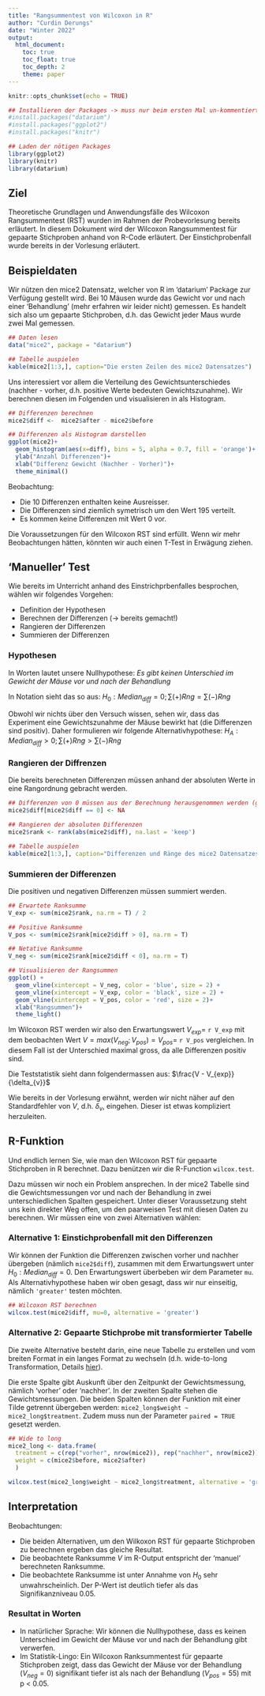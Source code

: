 ```yaml
---
title: "Rangsummentest von Wilcoxon in R"
author: "Curdin Derungs"
date: "Winter 2022"
output:
  html_document:
    toc: true
    toc_float: true
    toc_depth: 2
    theme: paper
---
```


```r
knitr::opts_chunk$set(echo = TRUE)

## Installieren der Packages -> muss nur beim ersten Mal un-kommentiert und ausgeführt werden
#install.packages("datarium")
#install.packages("ggplot2")
#install.packages("knitr")

## Laden der nötigen Packages
library(ggplot2)
library(knitr)
library(datarium)
```

## Ziel
Theoretische Grundlagen und Anwendungsfälle des Wilcoxon Rangsummentest (RST) wurden im Rahmen der Probevorlesung bereits erläutert. In diesem Dokument wird der Wilcoxon Rangsummentest für gepaarte Stichproben anhand von R-Code erläutert. Der Einstichprobenfall wurde bereits in der Vorlesung erläutert.

## Beispieldaten
Wir nützen den mice2 Datensatz, welcher von R im 'datarium' Package zur Verfügung gestellt wird. Bei 10 Mäusen wurde das Gewicht vor und nach einer 'Behandlung' (mehr erfahren wir leider nicht) gemessen. Es handelt sich also um gepaarte Stichproben, d.h. das Gewicht jeder Maus wurde zwei Mal gemessen.

```r
## Daten lesen
data("mice2", package = "datarium")

## Tabelle auspielen
kable(mice2[1:3,], caption="Die ersten Zeilen des mice2 Datensatzes")
```

Uns interessiert vor allem die Verteilung des Gewichtsunterschiedes (nachher - vorher, d.h. positive Werte bedeuten Gewichtszunahme). Wir berechnen diesen im Folgenden und visualisieren in als Histogram.  

```r
## Differenzen berechnen
mice2$diff <-  mice2$after - mice2$before

## Differenzen als Histogram darstellen
ggplot(mice2)+
  geom_histogram(aes(x=diff), bins = 5, alpha = 0.7, fill = 'orange')+
  ylab("Anzahl Differenzen")+
  xlab("Differenz Gewicht (Nachher - Vorher)")+
  theme_minimal()
```

Beobachtung:

* Die 10 Differenzen enthalten keine Ausreisser.  
* Die Differenzen sind ziemlich symetrisch um den Wert 195 verteilt.  
* Es kommen keine Differenzen mit Wert 0 vor.  

Die Voraussetzungen für den Wilcoxon RST sind erfüllt. Wenn wir mehr Beobachtungen hätten, könnten wir auch einen T-Test in Erwägung ziehen.

## 'Manueller' Test
Wie bereits im Unterricht anhand des Einstrichprbenfalles besprochen, wählen wir folgendes Vorgehen:

* Definition der Hypothesen
* Berechnen der Differenzen (-> bereits gemacht!)
* Rangieren der Differenzen
* Summieren der Differenzen

### Hypothesen
In Worten lautet unsere Nullhypothese: *Es gibt keinen Unterschied im Gewicht der Mäuse vor und nach der Behandlung*

In Notation sieht das so aus: $H_{0}: Median_{diff} = 0; \sum(+)Rng = \sum(-)Rng$

Obwohl wir nichts über den Versuch wissen, sehen wir, dass das Experiment eine Gewichtszunahme der Mäuse bewirkt hat (die Differenzen sind positiv). Daher formulieren wir folgende Alternativhypothese: $H_{A}: Median_{diff} > 0; \sum(+)Rng > \sum(-)Rng$

### Rangieren der Diffrenzen
Die bereits berechneten Differenzen müssen anhand der absoluten Werte in eine Rangordnung gebracht werden.

```r
## Differenzen von 0 müssen aus der Berechnung herausgenommen werden (gibt es in diesem Beispiel nicht)
mice2$diff[mice2$diff == 0] <- NA

## Rangieren der absoluten Differenzen
mice2$rank <- rank(abs(mice2$diff), na.last = 'keep')

## Tabelle auspielen
kable(mice2[1:3,], caption="Differenzen und Ränge des mice2 Datensatzes")
```

### Summieren der Differenzen
Die positiven und negativen Differenzen müssen summiert werden.

```r
## Erwartete Ranksumme
V_exp <- sum(mice2$rank, na.rm = T) / 2

## Positive Ranksumme
V_pos <- sum(mice2$rank[mice2$diff > 0], na.rm = T)

## Netative Ranksumme
V_neg <- sum(mice2$rank[mice2$diff < 0], na.rm = T)

## Visualisieren der Rangsummen
ggplot() +
  geom_vline(xintercept = V_neg, color = 'blue', size = 2) +
  geom_vline(xintercept = V_exp, color = 'black', size = 2) +
  geom_vline(xintercept = V_pos, color = 'red', size = 2)+
  xlab("Rangsummen")+
  theme_light()
```
Im Wilcoxon RST werden wir also den Erwartungswert $V_{exp} =$ `r V_exp` mit dem beobachten Wert $V = max(V_{neg};V_{pos}) = V_{pos} =$ `r V_pos` vergleichen. In diesem Fall ist der Unterschied maximal gross, da alle Differenzen positiv sind.  

Die Teststatistik sieht dann folgendermassen aus: $\frac{V - V_{exp}}{\delta_{v}}$

Wie bereits in der Vorlesung erwähnt, werden wir nicht näher auf den Standardfehler von $V$, d.h. $\delta_{v}$, eingehen. Dieser ist etwas kompliziert herzuleiten.

## R-Funktion
Und endlich lernen Sie, wie man den Wilcoxon RST für gepaarte Stichproben in R berechnet. Dazu benützen wir die R-Function `wilcox.test`.

Dazu müssen wir noch ein Problem ansprechen. In der mice2 Tabelle sind die Gewichtsmessungen vor und nach der Behandlung in zwei unterschiedlichen Spalten gespeichert. Unter dieser Voraussetzung steht uns kein direkter Weg offen, um den paarweisen Test mit diesen Daten zu berechnen. Wir müssen eine von zwei Alternativen wählen:

### Alternative 1: Einstichprobenfall mit den Differenzen

Wir können der Funktion die Differenzen zwischen vorher und nachher übergeben (nämlich `mice2$diff`), zusammen mit dem Erwartungswert unter $H_{0}: Median_{diff} = 0$. Den Erwartungswert überbeben wir dem Parameter `mu`. Als Alternativhypothese haben wir oben gesagt, dass wir nur einseitig, nämlich `'greater'` testen möchten.

```r
## Wilcoxon RST berechnen
wilcox.test(mice2$diff, mu=0, alternative = 'greater')
```


### Alternative 2: Gepaarte Stichprobe mit transformierter Tabelle
Die zweite Alternative besteht darin, eine neue Tabelle zu erstellen und vom breiten Format in ein langes Format zu wechseln (d.h. wide-to-long Transformation, Details [hier](http://www.cookbook-r.com/Manipulating_data/Converting_data_between_wide_and_long_format/)). 

Die erste Spalte gibt Auskunft über den Zeitpunkt der Gewichtsmessung, nämlich 'vorher' oder 'nachher'. In der zweiten Spalte stehen die Gewichtsmessungen. Die beiden Spalten können der Funktion mit einer Tilde getrennt übergeben werden: `mice2_long$weight ~ mice2_long$treatment`. Zudem muss nun der Parameter `paired = TRUE` gesetzt werden.

```r
## Wide to long
mice2_long <- data.frame(
  treatment = c(rep("vorher", nrow(mice2)), rep("nachher", nrow(mice2))),
  weight = c(mice2$before, mice2$after)
  )

wilcox.test(mice2_long$weight ~ mice2_long$treatment, alternative = 'greater', paired = TRUE)
```


## Interpretation

Beobachtungen:  

* Die beiden Alternativen, um den Wilkoxon RST für gepaarte Stichproben zu berechnen ergeben das gleiche Resultat.
* Die beobachtete Ranksumme $V$ im R-Output entspricht der 'manuel' berechneten Ranksumme.  
* Die beobachtete Ranksumme ist unter Annahme von $H_{0}$ sehr unwahrscheinlich. Der P-Wert ist deutlich tiefer als das Signifikanzniveau 0.05.

### Resultat in Worten

* In natürlicher Sprache: Wir können die Nullhypothese, dass es keinen Unterschied im Gewicht der Mäuse vor und nach der Behandlung gibt verwerfen.    
* Im Statistik-Lingo: Ein Wilcoxon Ranksummentest für gepaarte Stichproben zeigt, dass das Gewicht der Mäuse vor der Behandlung ($V_{neg} = 0$) signifikant tiefer ist als nach der Behandlung ($V_{pos} = 55$) mit p < 0.05.

